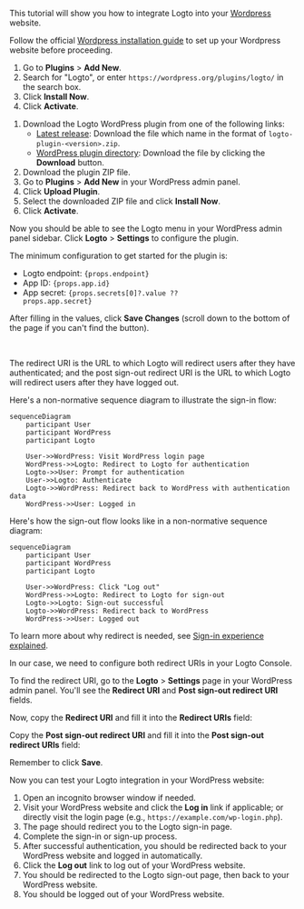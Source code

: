 
<Steps>

<Step title="Get started">

This tutorial will show you how to integrate Logto into your [Wordpress](https://wordpress.org) website.

Follow the official [Wordpress installation guide](https://wordpress.org/support/article/how-to-install-wordpress/) to set up your Wordpress website before proceeding.

</Step>

<Step title="Install the plugin">

<Tabs>

<TabItem value="admin-panel" label="From WordPress admin panel">

1. Go to **Plugins** > **Add New**.
2. Search for "Logto", or enter `https://wordpress.org/plugins/logto/` in the search box.
3. Click **Install Now**.
4. Click **Activate**.

</TabItem>

<TabItem value="upload" label="From upload">

1. Download the Logto WordPress plugin from one of the following links:
   - [Latest release](https://github.com/logto-io/wordpress/releases): Download the file which name in the format of `logto-plugin-<version>.zip`.
   - [WordPress plugin directory](https://wordpress.org/plugins/logto/): Download the file by clicking the **Download** button.
2. Download the plugin ZIP file.
3. Go to **Plugins** > **Add New** in your WordPress admin panel.
4. Click **Upload Plugin**.
5. Select the downloaded ZIP file and click **Install Now**.
6. Click **Activate**.

</TabItem>

</Tabs>

</Step>

<Step title="Configure the plugin">

Now you should be able to see the Logto menu in your WordPress admin panel sidebar. Click **Logto** > **Settings** to configure the plugin.

The minimum configuration to get started for the plugin is:

- Logto endpoint: <code>{props.endpoint}</code>
- App ID: <code>{props.app.id}</code>
- App secret: <code>{props.secrets[0]?.value ?? props.app.secret}</code>

After filling in the values, click **Save Changes** (scroll down to the bottom of the page if you can't find the button).

<br/>

<CustomDomainEndpointNotice />

</Step>

<Step title="Configure redirect URI">

The redirect URI is the URL to which Logto will redirect users after they have authenticated; and the post sign-out redirect URI is the URL to which Logto will redirect users after they have logged out.

Here's a non-normative sequence diagram to illustrate the sign-in flow:

```mermaid
sequenceDiagram
    participant User
    participant WordPress
    participant Logto

    User->>WordPress: Visit WordPress login page
    WordPress->>Logto: Redirect to Logto for authentication
    Logto->>User: Prompt for authentication
    User->>Logto: Authenticate
    Logto->>WordPress: Redirect back to WordPress with authentication data
    WordPress->>User: Logged in
```

Here's how the sign-out flow looks like in a non-normative sequence diagram:

```mermaid
sequenceDiagram
    participant User
    participant WordPress
    participant Logto

    User->>WordPress: Click "Log out"
    WordPress->>Logto: Redirect to Logto for sign-out
    Logto->>Logto: Sign-out successful
    Logto->>WordPress: Redirect back to WordPress
    WordPress->>User: Logged out
```

To learn more about why redirect is needed, see [Sign-in experience explained](/concepts/sign-in-experience).

In our case, we need to configure both redirect URIs in your Logto Console.

To find the redirect URI, go to the **Logto** > **Settings** page in your WordPress admin panel. You'll see the **Redirect URI** and **Post sign-out redirect URI** fields.

Now, copy the **Redirect URI** and fill it into the **Redirect URIs** field:

<UriInputField name="redirectUris" />

Copy the **Post sign-out redirect URI** and fill it into the **Post sign-out redirect URIs** field:

<div>
<UriInputField name="postLogoutRedirectUris" />
</div>


Remember to click **Save**.

</Step>

<Step title="Checkpoint: Test your WordPress website">

Now you can test your Logto integration in your WordPress website:

1. Open an incognito browser window if needed.
2. Visit your WordPress website and click the **Log in** link if applicable; or directly visit the login page (e.g., `https://example.com/wp-login.php`).
3. The page should redirect you to the Logto sign-in page.
4. Complete the sign-in or sign-up process.
5. After successful authentication, you should be redirected back to your WordPress website and logged in automatically.
6. Click the **Log out** link to log out of your WordPress website.
7. You should be redirected to the Logto sign-out page, then back to your WordPress website.
8. You should be logged out of your WordPress website.

</Step>

</Steps>
